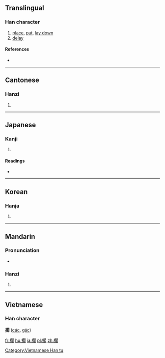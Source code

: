 {{also|搁}}
==Translingual==

===Han character===
{{Han char|rn=64|rad=手|as=14|sn=17|four=5702<sub>0</sub>|canj=手日弓口 (QANR)|ids=⿰[[扌]][[閣]]}}

# [[place]], [[put]], [[lay down]]
# [[delay]]

====References====
* {{Han ref|kx=0461.011|dkj=12892|dj=0810.090|hdz=31977.050|uh=64F1|ud=25841|bh=C0C1|bd=49345}}

----

==Cantonese==

===Hanzi===
{{yue-hanzi|jyut=gok3|y=gok3|sim=搁}}

# {{defn|lang=yue|sort=手14}}

----

==Japanese==

===Kanji===
{{ja-kanji|grade=|rs=手14}}

# {{defn|lang=ja|sort=手14}}

====Readings====
* {{ja-readings|on=[[かく]] (kaku)|kun=[[おく]] (oku)}}

----

==Korean==

===Hanja===
{{ko-hanja|hangeul=각|eumhun=|rv=gak|mr=kak|y=kak}}

# {{defn|lang=ko|sort=手14}}

----

==Mandarin==

===Pronunciation===
* {{audio|Zh-ge.ogg|Audio|lang=cmn}}

===Hanzi===
{{cmn-hanzi|sim=搁|pin=[[gē]] ([[ge1]]), [[gé]] ([[ge2]])|wg=ko<sup>1</sup>, ko<sup>2</sup>}}
# {{defn|lang=cmn|sort=手14}}

----

==Vietnamese==
===Han character===
'''擱''' ([[các]], [[gác]])

[[Category:Vietnamese Han tu]]

[[fr:擱]]
[[hu:擱]]
[[ja:擱]]
[[pl:擱]]
[[zh:擱]]